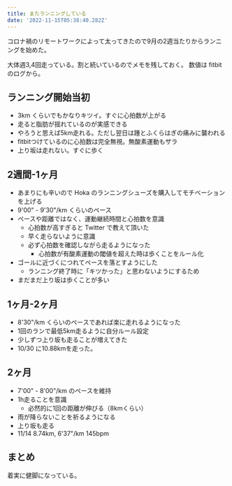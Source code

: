 ```yaml
---
title: またランニングしている
date: '2022-11-15T05:38:40.282Z'
---
```


コロナ禍のリモートワークによって太ってきたので9月の2週当たりからランニングを始めた。

大体週3,4回走っている。割と続いているのでメモを残しておく。
数値は fitbit のログから。

## ランニング開始当初

* 3km くらいでもかなりキツイ。すぐに心拍数が上がる
* 走ると脂肪が揺れているのが実感できる
* やろうと思えば5km走れる。ただし翌日は踵とふくらはぎの痛みに襲われる
* fitbitつけているのに心拍数は完全無視。無酸素運動もザラ
* 上り坂は走れない。すぐに歩く

## 2週間-1ヶ月

* あまりにも辛いので Hoka のランニングシューズを購入してモチベーションを上げる
* 9'00" - 9'30"/km くらいのペース
* ペースや距離ではなく、運動継続時間と心拍数を意識
    * 心拍数が高すぎると Twitter で教えて頂いた
    * 早く走らないように意識
    * 必ず心拍数を確認しながら走るようになった
        * 心拍数が有酸素運動の閾値を超えた時は歩くことをルール化
* ゴールに近づくにつれてペースを落とすようにした
    * ランニング終了時に「キツかった」と思わないようにするため
* まだまだ上り坂は歩くことが多い

## 1ヶ月-2ヶ月

* 8'30"/km くらいのペースであれば楽に走れるようになった
* 1回のランで最低5km走るように自分ルール設定
* 少しずつ上り坂も走ることが増えてきた
* 10/30 に10.88kmを走った。

## 2ヶ月

* 7'00" - 8'00"/km  のペースを維持
* 1h走ることを意識
    * 必然的に1回の距離が伸びる（8kmくらい）
* 雨が降らないことを祈るようになる
* 上り坂も走る
* 11/14 8.74km, 6'37"/km 145bpm

## まとめ

着実に健脚になっている。